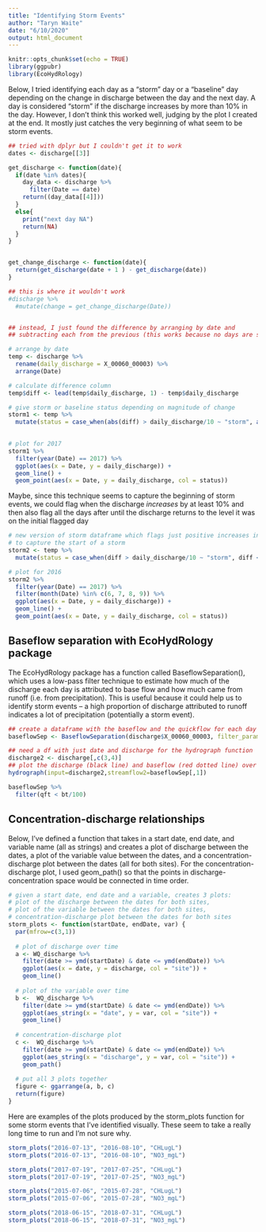 ```yaml
---
title: "Identifying Storm Events"
author: "Taryn Waite"
date: "6/10/2020"
output: html_document
---
```


```r
knitr::opts_chunk$set(echo = TRUE)
library(ggpubr)
library(EcoHydRology)
```


Below, I tried identifying each day as a "storm" day or a "baseline" day depending on the change in discharge between the day and the next day. A day is considered "storm" if the discharge increases by more than 10% in the day. However, I don't think this worked well, judging by the plot I created at the end. It mostly just catches the very beginning of what seem to be storm events.

```r

## tried with dplyr but I couldn't get it to work
dates <- discharge[[3]]

get_discharge <- function(date){
  if(date %in% dates){
    day_data <- discharge %>% 
      filter(Date == date)
    return((day_data[[4]]))
  }
  else{
    print("next day NA")
    return(NA)
  }
}


get_change_discharge <- function(date){
  return(get_discharge(date + 1 ) - get_discharge(date)) 
}

## this is where it wouldn't work 
#discharge %>%
  #mutate(change = get_change_discharge(Date))


## instead, I just found the difference by arranging by date and
## subtracting each from the previous (this works because no days are skipped)

# arrange by date
temp <- discharge %>% 
  rename(daily_discharge = X_00060_00003) %>% 
  arrange(Date) 

# calculate difference column
temp$diff <- lead(temp$daily_discharge, 1) - temp$daily_discharge

# give storm or baseline status depending on magnitude of change
storm1 <- temp %>% 
  mutate(status = case_when(abs(diff) > daily_discharge/10 ~ "storm", abs(diff) <= daily_discharge/10 ~"base"))
         

# plot for 2017
storm1 %>% 
  filter(year(Date) == 2017) %>% 
  ggplot(aes(x = Date, y = daily_discharge)) +
  geom_line() +
  geom_point(aes(x = Date, y = daily_discharge, col = status)) 


```

Maybe, since this technique seems to capture the beginning of storm events, we could flag when the discharge *increases* by at least 10% and then also flag all the days after until the discharge returns to the level it was on the initial flagged day

```r
# new version of storm dataframe which flags just positive increases in discharge by over 10%
# to capture the start of a storm
storm2 <- temp %>% 
  mutate(status = case_when(diff > daily_discharge/10 ~ "storm", diff <= daily_discharge/10 ~"base"))

# plot for 2016
storm2 %>% 
  filter(year(Date) == 2017) %>% 
  filter(month(Date) %in% c(6, 7, 8, 9)) %>% 
  ggplot(aes(x = Date, y = daily_discharge)) +
  geom_line() +
  geom_point(aes(x = Date, y = daily_discharge, col = status))  


```

## Baseflow separation with EcoHydRology package

The EcoHydRology package has a function called BaseflowSeparation(), which uses a low-pass filter technique to estimate how much of the discharge each day is attributed to base flow and how much came from runoff (i.e. from precipitation). This is useful because it could help us to identify storm events -- a high proportion of discharge attributed to runoff indicates a lot of precipitation (potentially a storm event).

```r
## create a dataframe with the baseflow and the quickflow for each day
baseflowSep <- BaseflowSeparation(discharge$X_00060_00003, filter_parameter = 0.925, passes = 3)

## need a df with just date and discharge for the hydrograph function
discharge2 <- discharge[,c(3,4)]
## plot the discharge (black line) and baseflow (red dotted line) over time
hydrograph(input=discharge2,streamflow2=baseflowSep[,1])
```

```r
baseflowSep %>% 
  filter(qft < bt/100)
```

## Concentration-discharge relationships

Below, I've defined a function that takes in a start date, end date, and variable name (all as strings) and creates a plot of discharge between the dates, a plot of the variable value between the dates, and a concentration-discharge plot between the dates (all for both sites). For the concentration-discharge plot, I used geom_path() so that the points in discharge-concentration space would be connected in time order. 

```r
# given a start date, end date and a variable, creates 3 plots:
# plot of the discharge between the dates for both sites,
# plot of the variable between the dates for both sites,
# concentration-discharge plot between the dates for both sites
storm_plots <- function(startDate, endDate, var) {
  par(mfrow=c(3,1))
  
  # plot of discharge over time
  a <- WQ_discharge %>% 
    filter(date >= ymd(startDate) & date <= ymd(endDate)) %>% 
    ggplot(aes(x = date, y = discharge, col = "site")) +
    geom_line() 
 
  # plot of the variable over time
  b <-  WQ_discharge %>% 
    filter(date >= ymd(startDate) & date <= ymd(endDate)) %>% 
    ggplot(aes_string(x = "date", y = var, col = "site")) +
    geom_line() 
  
  # concentration-discharge plot
  c <-  WQ_discharge %>% 
    filter(date >= ymd(startDate) & date <= ymd(endDate)) %>% 
    ggplot(aes_string(x = "discharge", y = var, col = "site")) +
    geom_path() 
 
  # put all 3 plots together
  figure <- ggarrange(a, b, c)
  return(figure)
}

```

Here are examples of the plots produced by the storm_plots function for some storm events that I've identified visually. These seem to take a really long time to run and I'm not sure why.
```r

storm_plots("2016-07-13", "2016-08-10", "CHLugL")
storm_plots("2016-07-13", "2016-08-10", "NO3_mgL")

storm_plots("2017-07-19", "2017-07-25", "CHLugL")
storm_plots("2017-07-19", "2017-07-25", "NO3_mgL")

storm_plots("2015-07-06", "2015-07-28", "CHLugL")
storm_plots("2015-07-06", "2015-07-28", "NO3_mgL")

storm_plots("2018-06-15", "2018-07-31", "CHLugL")
storm_plots("2018-06-15", "2018-07-31", "NO3_mgL")

```






